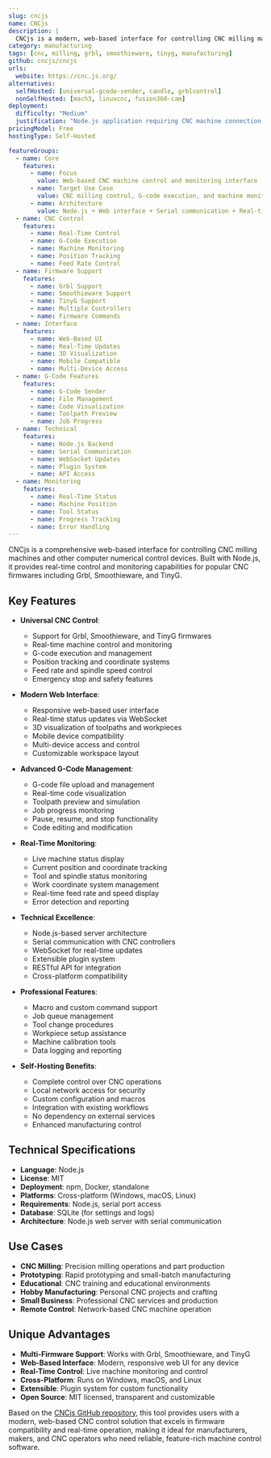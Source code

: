 ```yaml
---
slug: cncjs
name: CNCjs
description: |
  CNCjs is a modern, web-based interface for controlling CNC milling machines and other numerical control devices. It supports popular firmwares like Grbl, Smoothieware, and TinyG, providing real-time control and monitoring capabilities.
category: manufacturing
tags: [cnc, milling, grbl, smoothieware, tinyg, manufacturing]
github: cncjs/cncjs
urls:
  website: https://cnc.js.org/
alternatives:
  selfHosted: [universal-gcode-sender, candle, grblcontrol]
  nonSelfHosted: [mach3, linuxcnc, fusion360-cam]
deployment:
  difficulty: "Medium"
  justification: "Node.js application requiring CNC machine connection setup and firmware configuration. Hardware-specific setup needed."
pricingModel: Free
hostingType: Self-Hosted

featureGroups:
  - name: Core
    features:
      - name: Focus
        value: Web-based CNC machine control and monitoring interface
      - name: Target Use Case
        value: CNC milling control, G-code execution, and machine monitoring
      - name: Architecture
        value: Node.js + Web interface + Serial communication + Real-time control
  - name: CNC Control
    features:
      - name: Real-Time Control
      - name: G-Code Execution
      - name: Machine Monitoring
      - name: Position Tracking
      - name: Feed Rate Control
  - name: Firmware Support
    features:
      - name: Grbl Support
      - name: Smoothieware Support
      - name: TinyG Support
      - name: Multiple Controllers
      - name: Firmware Commands
  - name: Interface
    features:
      - name: Web-Based UI
      - name: Real-Time Updates
      - name: 3D Visualization
      - name: Mobile Compatible
      - name: Multi-Device Access
  - name: G-Code Features
    features:
      - name: G-Code Sender
      - name: File Management
      - name: Code Visualization
      - name: Toolpath Preview
      - name: Job Progress
  - name: Technical
    features:
      - name: Node.js Backend
      - name: Serial Communication
      - name: WebSocket Updates
      - name: Plugin System
      - name: API Access
  - name: Monitoring
    features:
      - name: Real-Time Status
      - name: Machine Position
      - name: Tool Status
      - name: Progress Tracking
      - name: Error Handling
---
```


CNCjs is a comprehensive web-based interface for controlling CNC milling machines and other computer numerical control devices. Built with Node.js, it provides real-time control and monitoring capabilities for popular CNC firmwares including Grbl, Smoothieware, and TinyG.

## Key Features

- **Universal CNC Control**:

  - Support for Grbl, Smoothieware, and TinyG firmwares
  - Real-time machine control and monitoring
  - G-code execution and management
  - Position tracking and coordinate systems
  - Feed rate and spindle speed control
  - Emergency stop and safety features

- **Modern Web Interface**:

  - Responsive web-based user interface
  - Real-time status updates via WebSocket
  - 3D visualization of toolpaths and workpieces
  - Mobile device compatibility
  - Multi-device access and control
  - Customizable workspace layout

- **Advanced G-Code Management**:

  - G-code file upload and management
  - Real-time code visualization
  - Toolpath preview and simulation
  - Job progress monitoring
  - Pause, resume, and stop functionality
  - Code editing and modification

- **Real-Time Monitoring**:

  - Live machine status display
  - Current position and coordinate tracking
  - Tool and spindle status monitoring
  - Work coordinate system management
  - Real-time feed rate and speed display
  - Error detection and reporting

- **Technical Excellence**:

  - Node.js-based server architecture
  - Serial communication with CNC controllers
  - WebSocket for real-time updates
  - Extensible plugin system
  - RESTful API for integration
  - Cross-platform compatibility

- **Professional Features**:

  - Macro and custom command support
  - Job queue management
  - Tool change procedures
  - Workpiece setup assistance
  - Machine calibration tools
  - Data logging and reporting

- **Self-Hosting Benefits**:
  - Complete control over CNC operations
  - Local network access for security
  - Custom configuration and macros
  - Integration with existing workflows
  - No dependency on external services
  - Enhanced manufacturing control

## Technical Specifications

- **Language**: Node.js
- **License**: MIT
- **Deployment**: npm, Docker, standalone
- **Platforms**: Cross-platform (Windows, macOS, Linux)
- **Requirements**: Node.js, serial port access
- **Database**: SQLite (for settings and logs)
- **Architecture**: Node.js web server with serial communication

## Use Cases

- **CNC Milling**: Precision milling operations and part production
- **Prototyping**: Rapid prototyping and small-batch manufacturing
- **Educational**: CNC training and educational environments
- **Hobby Manufacturing**: Personal CNC projects and crafting
- **Small Business**: Professional CNC services and production
- **Remote Control**: Network-based CNC machine operation

## Unique Advantages

- **Multi-Firmware Support**: Works with Grbl, Smoothieware, and TinyG
- **Web-Based Interface**: Modern, responsive web UI for any device
- **Real-Time Control**: Live machine monitoring and control
- **Cross-Platform**: Runs on Windows, macOS, and Linux
- **Extensible**: Plugin system for custom functionality
- **Open Source**: MIT licensed, transparent and customizable

Based on the [CNCjs GitHub repository](https://github.com/cncjs/cncjs), this tool provides users with a modern, web-based CNC control solution that excels in firmware compatibility and real-time operation, making it ideal for manufacturers, makers, and CNC operators who need reliable, feature-rich machine control software.
